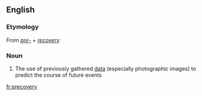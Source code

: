 ==English==

===Etymology===
From ''[[pre-]]'' + ''[[recovery]]''

===Noun===
{{wikipedia}}
{{en-noun|-}}

# The use of previously gathered [[data]] (especially photographic images) to predict the course of future events

[[fr:precovery]]